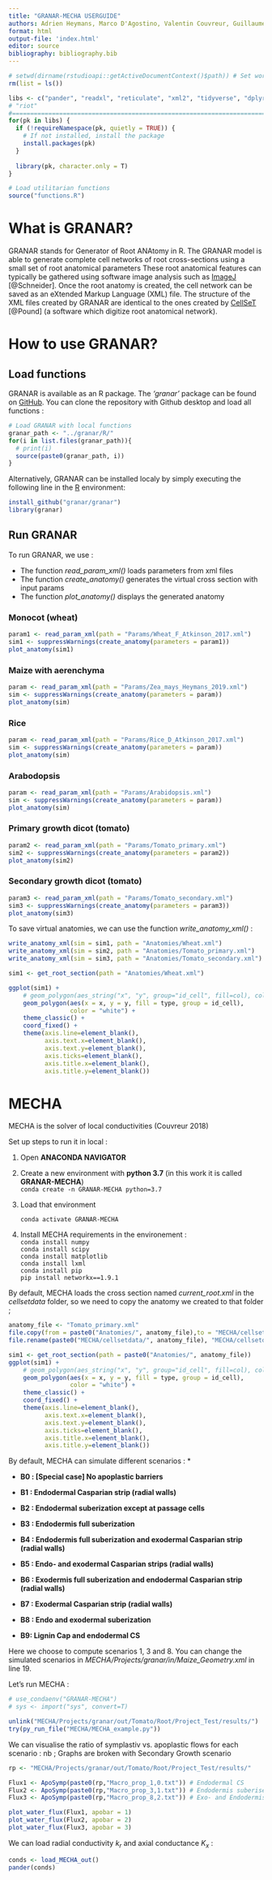 ```yaml
---
title: "GRANAR-MECHA USERGUIDE"
authors: Adrien Heymans, Marco D'Agostino, Valentin Couvreur, Guillaume Lobet
format: html
output-file: 'index.html'
editor: source
bibliography: bibliography.bib
---
```


```r
# setwd(dirname(rstudioapi::getActiveDocumentContext()$path)) # Set working directory to the current file
rm(list = ls())

libs <- c("pander", "readxl", "reticulate", "xml2", "tidyverse", "dplyr", "devtools", "viridis", "ggplot2", "gridExtra", "sf", "deldir", "packcircles")
# "riot"
#==========================================================================
for(pk in libs) {
  if (!requireNamespace(pk, quietly = TRUE)) {
    # If not installed, install the package
    install.packages(pk)
  }
  
  library(pk, character.only = T)
}

# Load utilitarian functions
source("functions.R")
```

# What is GRANAR?

GRANAR stands for Generator of Root ANAtomy in R. The GRANAR model is able to generate complete cell networks of root cross-sections using a small set of root anatomical parameters These root anatomical features can typically be gathered using software image analysis such as [ImageJ](https://imagej.net/Welcome) [@Schneider]. Once the root anatomy is created, the cell network can be saved as an eXtended Markup Language (XML) file. The structure of the XML files created by GRANAR are identical to the ones created by [CellSeT](https://www.nottingham.ac.uk/research/groups/cvl/software/cellset.aspx) [@Pound] (a software which digitize root anatomical network).

# How to use GRANAR?

## Load functions

GRANAR is available as an R package. The *'granar'* package can be found on [GitHub](https://github.com/granar/granar). 
You can clone the repository with Github desktop and load all functions :

```r
# Load GRANAR with local functions
granar_path <- "../granar/R/"
for(i in list.files(granar_path)){
  # print(i)
  source(paste0(granar_path, i))
}
```

Alternatively, GRANAR can be installed localy by simply executing the following line in the [R](https://cran.r-project.org/) environment:

```r
install_github("granar/granar") 
library(granar)
```

## Run GRANAR

To run GRANAR, we use :

-   The function *read_param_xml()* loads parameters from xml files
-   The function *create_anatomy()* generates the virtual cross section with input params
-   The function *plot_anatomy()* displays the generated anatomy

### Monocot (wheat)

```r
param1 <- read_param_xml(path = "Params/Wheat_F_Atkinson_2017.xml")
sim1 <- suppressWarnings(create_anatomy(parameters = param1))
plot_anatomy(sim1)
```
### Maize with aerenchyma

```r
param <- read_param_xml(path = "Params/Zea_mays_Heymans_2019.xml")
sim <- suppressWarnings(create_anatomy(parameters = param))
plot_anatomy(sim)
```

### Rice 

```r
param <- read_param_xml(path = "Params/Rice_D_Atkinson_2017.xml")
sim <- suppressWarnings(create_anatomy(parameters = param))
plot_anatomy(sim)
```

### Arabodopsis 

```r
param <- read_param_xml(path = "Params/Arabidopsis.xml")
sim <- suppressWarnings(create_anatomy(parameters = param))
plot_anatomy(sim)
```

### Primary growth dicot (tomato)

```r
param2 <- read_param_xml(path = "Params/Tomato_primary.xml")
sim2 <- suppressWarnings(create_anatomy(parameters = param2))
plot_anatomy(sim2)
```

### Secondary growth dicot (tomato)

```r
param3 <- read_param_xml(path = "Params/Tomato_secondary.xml")
sim3 <- suppressWarnings(create_anatomy(parameters = param3))
plot_anatomy(sim3)
```

To save virtual anatomies, we can use the function *write_anatomy_xml()* :

```r
write_anatomy_xml(sim = sim1, path = "Anatomies/Wheat.xml")
write_anatomy_xml(sim = sim2, path = "Anatomies/Tomato_primary.xml")
write_anatomy_xml(sim = sim3, path = "Anatomies/Tomato_secondary.xml")
```

```r
sim1 <- get_root_section(path = "Anatomies/Wheat.xml")

ggplot(sim1) +
    # geom_polygon(aes_string("x", "y", group="id_cell", fill=col), colour="white") +
    geom_polygon(aes(x = x, y = y, fill = type, group = id_cell),
                 color = "white") +
    theme_classic() +
    coord_fixed() +
    theme(axis.line=element_blank(),
          axis.text.x=element_blank(),
          axis.text.y=element_blank(),
          axis.ticks=element_blank(),
          axis.title.x=element_blank(),
          axis.title.y=element_blank())
```

# MECHA

MECHA is the solver of local conductivities (Couvreur 2018)

Set up steps to run it in local :

1.  Open **ANACONDA NAVIGATOR**

2.  Create a new environment with **python 3.7** (in this work it is called **GRANAR-MECHA**)\
    `conda create -n GRANAR-MECHA python=3.7`

3.  Load that environment

    `conda activate GRANAR-MECHA`

4.  Install MECHA requirements in the environement :\
    `conda install numpy`\
    `conda install scipy`\
    `conda install matplotlib`\
    `conda install lxml`\
    `conda install pip`\
    `pip install networkx==1.9.1`

By default, MECHA loads the cross section named *current_root.xml* in the *cellsetdata* folder, so we need to copy the anatomy we created to that folder ;

```r
anatomy_file <- "Tomato_primary.xml"
file.copy(from = paste0("Anatomies/", anatomy_file),to = "MECHA/cellsetdata/", overwrite = T)
file.rename(paste0("MECHA/cellsetdata/", anatomy_file), "MECHA/cellsetdata/current_root.xml")

sim1 <- get_root_section(path = paste0("Anatomies/", anatomy_file))
ggplot(sim1) +
    # geom_polygon(aes_string("x", "y", group="id_cell", fill=col), colour="white") +
    geom_polygon(aes(x = x, y = y, fill = type, group = id_cell),
                 color = "white") +
    theme_classic() +
    coord_fixed() +
    theme(axis.line=element_blank(),
          axis.text.x=element_blank(),
          axis.text.y=element_blank(),
          axis.ticks=element_blank(),
          axis.title.x=element_blank(),
          axis.title.y=element_blank())
```

By default, MECHA can simulate different scenarios : \*

-   **B0 : [Special case] No apoplastic barriers **

-   **B1 : Endodermal Casparian strip (radial walls)**

-   **B2 : Endodermal suberization except at passage cells**

-   **B3 : Endodermis full suberization**

-   **B4 : Endodermis full suberization and exodermal Casparian strip (radial walls)**

-   **B5 : Endo- and exodermal Casparian strips (radial walls)**

-   **B6 : Exodermis full suberization and endodermal Casparian strip (radial walls)**

-   **B7 : Exodermal Casparian strip (radial walls)**

-   **B8 : Endo and exodermal suberization**

-   **B9: Lignin Cap and endodermal CS**

Here we choose to compute scenarios 1, 3 and 8. You can change the simulated scenarios in *MECHA/Projects/granar/in/Maize_Geometry.xml* in line 19.

Let's run MECHA :

```r
# use_condaenv("GRANAR-MECHA")
# sys <- import("sys", convert=T)

unlink("MECHA/Projects/granar/out/Tomato/Root/Project_Test/results/")
try(py_run_file("MECHA/MECHA_example.py"))
```

We can visualise the ratio of symplastiv vs. apoplastic flows for each scenario :
nb ; Graphs are broken with Secondary Growth scenario

```r
rp <- "MECHA/Projects/granar/out/Tomato/Root/Project_Test/results/"

Flux1 <- ApoSymp(paste0(rp,"Macro_prop_1,0.txt")) # Endodermal CS
Flux2 <- ApoSymp(paste0(rp,"Macro_prop_3,1.txt")) # Endodermis suberised
Flux3 <- ApoSymp(paste0(rp,"Macro_prop_8,2.txt")) # Exo- and Endodermis fully suberised

plot_water_flux(Flux1, apobar = 1)
plot_water_flux(Flux2, apobar = 2)
plot_water_flux(Flux3, apobar = 3)
```

We can load radial conductivity $k_r$ and axial conductance $K_x$ :

```r
conds <- load_MECHA_out()
pander(conds)
```

